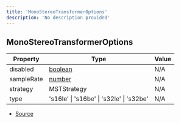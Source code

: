 ```yaml
---
title: 'MonoStereoTransformerOptions'
description: 'No description provided'
---
```


## MonoStereoTransformerOptions

| Property   | Type                                                                                                | Value |
| ---------- | --------------------------------------------------------------------------------------------------- | ----- |
| disabled   | [boolean](https://developer.mozilla.org/en-US/docs/Web/JavaScript/Reference/Global_Objects/Boolean) | N/A   |
| sampleRate | [number](https://developer.mozilla.org/en-US/docs/Web/JavaScript/Reference/Global_Objects/Number)   | N/A   |
| strategy   | MSTStrategy                                                                                         | N/A   |
| type       | 's16le' \| 's16be' \| 's32le' \| 's32be'                                                            | N/A   |

- [Source](https://github.com/androz2091/discord-player/blob/ce04b3f4c6671029ce4d4aa9090e56ac7e7f5666/packages/equalizer/src/audio/MonoStereoTransformer.ts#L11)
